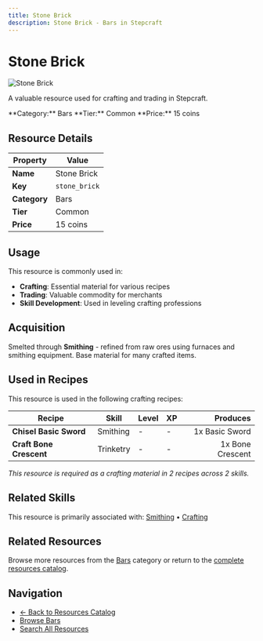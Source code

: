 ```yaml
---
title: Stone Brick
description: Stone Brick - Bars in Stepcraft
---
```


# Stone Brick

<div className="flex items-start gap-6 mb-8">
  <div className="flex-shrink-0">
    <img src="/assets/resources/smithing/stone_brick.png" alt="Stone Brick" className="w-24 h-24 border rounded-lg" />
  </div>
  <div className="flex-1">
    <div className="space-y-2">
      <p className="text-lg text-muted-foreground">A valuable resource used for crafting and trading in Stepcraft.</p>
      <div className="flex flex-wrap gap-4 text-sm">
        <span className="px-2 py-1 bg-blue-100 dark:bg-blue-900 rounded-md">
          **Category:** Bars
        </span>
        <span className="px-2 py-1 bg-gray-100 dark:bg-gray-900 rounded-md">
          **Tier:** Common
        </span>
        <span className="px-2 py-1 bg-green-100 dark:bg-green-900 rounded-md">
          **Price:** 15 coins
        </span>
      </div>
    </div>
  </div>
</div>

## Resource Details

| Property | Value |
|----------|-------|
| **Name** | Stone Brick |
| **Key** | `stone_brick` |
| **Category** | Bars |
| **Tier** | Common |
| **Price** | 15 coins |


## Usage

This resource is commonly used in:

- **Crafting**: Essential material for various recipes
- **Trading**: Valuable commodity for merchants
- **Skill Development**: Used in leveling crafting professions


## Acquisition

Smelted through **Smithing** - refined from raw ores using furnaces and smithing equipment. Base material for many crafted items.


## Used in Recipes

This resource is used in the following crafting recipes:

| Recipe | Skill | Level | XP | Produces |
|--------|-------|-------|----|---------:|
| **Chisel Basic Sword** | Smithing | - | - | 1x Basic Sword |
| **Craft Bone Crescent** | Trinketry | - | - | 1x Bone Crescent |

*This resource is required as a crafting material in 2 recipes across 2 skills.*


## Related Skills

This resource is primarily associated with: [Smithing](/docs/skills/individual/smithing) • [Crafting](/docs/skills/individual/crafting)

## Related Resources

Browse more resources from the [Bars](/docs/resources#bars) category or return to the [complete resources catalog](/docs/resources).

## Navigation

- [← Back to Resources Catalog](/docs/resources)
- [Browse Bars](/docs/resources#bars)
- [Search All Resources](/search)
